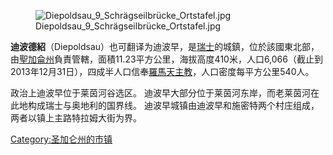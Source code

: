 [[Image:Diepoldsau_9_Schrägseilbrücke_Ortstafel.jpg|right]]

'''迪波德紹'''（Diepoldsau）也可翻译为迪波早，是[[瑞士|瑞士]]的城鎮，位於該國東北部，由[[聖加侖州|聖加侖州]]負責管轄，面積11.23平方公里，海拔高度410米，人口6,066（截止到2013年12月31日），四成半人口信奉[[羅馬天主教|羅馬天主教]]，人口密度每平方公里540人。

政治上迪波早位于莱茵河谷选区。  迪波早大部分位于莱茵河东岸，而老莱茵河在此地构成瑞士与奥地利的国界线。  迪波早城镇由迪波早和施密特两个村庄组成，两者以镇上主路特拉姆大街为界。

{{Switzerland-geo-stub}}
{{commonscat}}
{{coord|display=title}}
{{normdaten}}
{{DEFAULTSORT:Diepoldsau}}
[[Category:圣加仑州的市镇|Category:圣加仑州的市镇]]